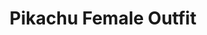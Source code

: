 ---
title: "Pikachu Female Outfit"
meta_title: "Pikachu Female Outfit craft"
description: "Craft de Pikachu Female Outfit"
rank: "c"
draft: false
name: "Pikachu Female Outfit"
recipe_img: "https://wiki.pokexgames.com/images/5/53/PikachuCosplay.png"
level: 52
craft_time: 172800
result: 1
value_npc: 1
ingredients:
  - name: "Ash Ketchum Cap"
    quantity: 1
    item_img: "https://wiki.pokexgames.com/images/9/99/Ash_Ketchum_Cap.png"
    value_npc: 1
  - name: "Jester Hat"
    quantity: 1
    item_img: "https://wiki.pokexgames.com/images/9/9b/Jester_Hat.png"
    value_npc: 1
  - name: "Electric Rat Tail"
    quantity: 400
    item_img: "https://wiki.pokexgames.com/images/d/d9/Electric_Rat_Tail.png"
    value_npc: 1
  - name: "Silk"
    quantity: 3
    item_img: "https://wiki.pokexgames.com/images/e/e0/Silk.PNG"
    value_npc: 1
  - name: "Thunder Stone"
    quantity: 6
    item_img: "https://wiki.pokexgames.com/images/d/d3/Thunder-stone.gif"
    value_npc: 1
  - name: "Refined Style Point"
    quantity: 600
    item_img: "https://wiki.pokexgames.com/images/6/6b/Refined_style_point.png"
    value_npc: 1
---